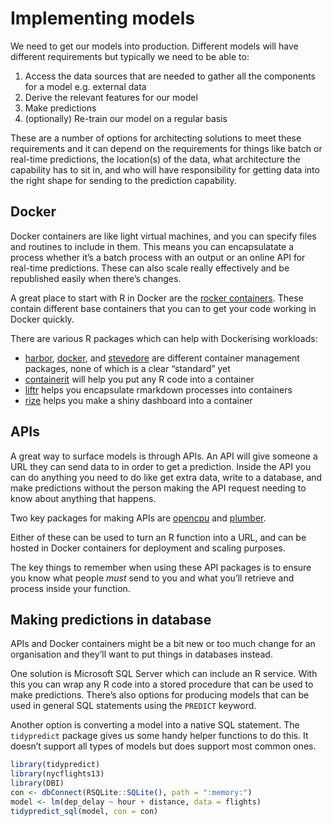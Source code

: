 
# Implementing models
We need to get our models into production. Different models will have different requirements but typically we need to be able to:

1. Access the data sources that are needed to gather all the components for a model e.g. external data
2. Derive the relevant features for our model
3. Make predictions
4. (optionally) Re-train our model on a regular basis

These are a number of options for architecting solutions to meet these requirements and it can depend on the requirements for things like batch or real-time predictions, the location(s) of the data, what architecture the capability has to sit in, and who will have responsibility for getting data into the right shape for sending to the prediction capability.

## Docker
Docker containers are like light virtual machines, and you can specify files and routines to include in them. This means you can encapsulatate a process whether it's a batch process with an output or an online API for real-time predictions. These can also scale really effectively and be republished easily when there's changes.

A great place to start with R in Docker are the [rocker containers](https://hub.docker.com/u/rocker/). These contain different base containers that you can to get your code working in Docker quickly.

There are various R packages which can help with Dockerising workloads:

- [harbor](https://github.com/wch/harbor), [docker](https://github.com/bhaskarvk/docker), and [stevedore](https://github.com/richfitz/stevedore
) are different container management packages, none of which is a clear "standard" yet 
- [containerit](https://github.com/o2r-project/containerit) will help you put any R code into a container
- [liftr](https://github.com/road2stat/liftr) helps you encapsulate rmarkdown processes into containers
- [rize](https://github.com/cole-Brokamp/rize) helps you make a shiny dashboard into a container

## APIs
A great way to surface models is through APIs. An API will give someone a URL they can send data to in order to get a prediction. Inside the API you can do anything you need to do like get extra data, write to a database, and make predictions without the person making the API request needing to know about anything that happens.

Two key packages for making APIs are [opencpu](https://www.opencpu.org) and [plumber](https://www.rplumber.io/).

Either of these can be used to turn an R function into a URL, and can be hosted in Docker containers for deployment and scaling purposes.

The key things to remember when using these API packages is to ensure you know what people *must* send to you and what you'll retrieve and process inside your function.

## Making predictions in database

APIs and Docker containers might be a bit new or too much change for an organisation and they'll want to put things in databases instead.

One solution is Microsoft SQL Server which can include an R service. With this you can wrap any R code into a stored procedure that can be used to make predictions. There's also options for producing models that can be used in general SQL statements using the `PREDICT` keyword.

Another option is converting a model into a native SQL statement. The `tidypredict` package gives us some handy helper functions to do this. It doesn't support all types of models but does support most common ones.

```r
library(tidypredict)
library(nycflights13)
library(DBI)
con <- dbConnect(RSQLite::SQLite(), path = ":memory:")
model <- lm(dep_delay ~ hour + distance, data = flights)
tidypredict_sql(model, con = con)
```
